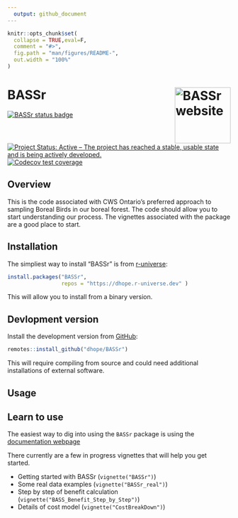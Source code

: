 ```yaml
---
  output: github_document
---
```


  <!-- README.md is generated from README.Rmd. Please edit that file -->

```r
knitr::opts_chunk$set(
  collapse = TRUE,eval=F,
  comment = "#>",
  fig.path = "man/figures/README-",
  out.width = "100%"
)
```

# BASSr <a href="https://davidhope.ca/BASSr/"><img src="man/figures/logo.png" align="right" height="126" alt="BASSr website" /></a>

<!-- badges: start -->
[![BASSr status badge](https://dhope.r-universe.dev/badges/BASSr)](https://dhope.r-universe.dev/BASSr)
[![Project Status: Active – The project has reached a stable, usable state and is being actively developed.](https://www.repostatus.org/badges/latest/active.svg)](https://www.repostatus.org/#active)
[![Codecov test coverage](https://codecov.io/gh/dhope/BASSr/graph/badge.svg)](https://app.codecov.io/gh/dhope/BASSr)
<!-- badges: end -->

## Overview
This is the code associated with CWS Ontario's preferred approach to sampling Boreal Birds in our boreal forest. The code should allow you to start understanding our process. The vignettes associated with the package are a good place to start.


## Installation

The simpliest way to install "BASSr" is from [r-universe](https://dhope.r-universe.dev/BASSr):

```r
install.packages("BASSr",
                 repos = "https://dhope.r-universe.dev" )
```

This will allow you to install from a binary version.

## Devlopment version

Install the development version from [GitHub](https://github.com/):

```r
remotes::install_github("dhope/BASSr")
```


This will require compiling from source and could need additional installations of external software.

## Usage

## Learn to use

The easiest way to dig into using the `BASSr` package is using the
[documentation webpage](https://davidhope.ca/BASSr/)

There currently are a few in progress vignettes that will help you get started.

-   Getting started with BASSr (`vignette("BASSr")`)
-   Some real data examples (`vignette("BASSr_real")`)
-   Step by step of benefit calculation (`vignette("BASS_Benefit_Step_by_Step")`)
-   Details of cost model (`vignette("CostBreakDown")`)



